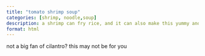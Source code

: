 ```yaml
---
title: "tomato shrimp soup"
categories: [shrimp, noodle,soup]
description: a shrimp can fry rice, and it can also make this yummy and limey soup  
format: html
---
```


not a big fan of cilantro? this may not be for you